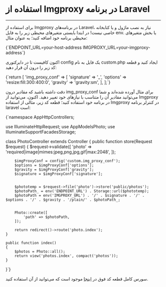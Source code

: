 

<Layout>
<Head>
<title>مستندات استفاده از imgproxy در Laravel - لیارا</title>
<meta property="og:title" content="مستندات خدمات رایانش ابری لیارا" />
<meta property="og:description" content="مستندات مربوط به نحوه استفاده از Imgproxy در فریم‌ورک Laravel در لیارا"  />
</Head>

# استفاده از Imgproxy در برنامه Laravel
<hr className="mb-2" />


برای استفاده از Imgproxy در برنامه‌های Laravel، نیاز به نصب ماژول و یا کتابخانه خاصی نیست! 
در ابتدا بایستی متغیرهای محیطی زیر را به فایل <Important>env.</Important> یا بخش متغیرهای محیطی برنامه خود اضافه کنید؛ به عنوان مثال:

<div className="h-4" />
<div dir='ltr'>
    <Highlight className="py">
      {`ENDPOINT_URL=your-host-address 
IMGPROXY_URL=your-imgproxy-address`}
    </Highlight>
</div>
<div className="h-2" />


اکنون کافیست تا در دایرکتوری <Important>config</Important> یک فایل به نام <Important>custom.php</Important> ایجاد کنید و قطعه کد زیر را درون آن قرار دهید:


<div className="h-4" />
<div dir='ltr'>
    <Highlight className="php">
      {`<?php

return [
    'img_proxy_conf' => [
        'signature' => '_',
        'options' => 'resize:fill:300:400:0',
        'gravity' => 'gravity:sm',
    ],
];`}
    </Highlight>
</div>
<div className="h-2" />

دقت داشته باشید که مقادیر درون <Important>img_proxy_conf</Important> برای مثال آورده شده‌اند و شما می‌توانید مقادیر آن را متناسب با نیازهای خود تغییر دهید.
اکنون، می‌توانید از Imgproxy در برنامه خود استفاده کنید؛ قطعه کد زیر، مثالی از استفاده Imgproxy در کنترلر برنامه laravel است:


<div className="h-4" />
<div dir='ltr'>
    <Highlight className="php">
      {`<?php

namespace AppHttpControllers;

use IlluminateHttpRequest;
use AppModelsPhoto;
use IlluminateSupportFacadesStorage;

class PhotoController extends Controller
{
    public function store(Request $request)
    {
        $request->validate([
            'photo' => 'required|image|mimes:jpeg,png,jpg,gif|max:2048',
        ]);

        $imgProxyConf = config('custom.img_proxy_conf');
        $options = $imgProxyConf['options'];
        $gravity = $imgProxyConf['gravity'];
        $signature = $imgProxyConf['signature'];


        $phototemp = $request->file('photo')->store('public/photos');
        $photoPath_ = env('ENDPOINT_URL') . Storage::url($phototemp);
        $photoPath = env('IMGPROXY_URL') . '/' . $signature . '/' . $options . '/' . $gravity . '/plain/' . $photoPath_;


        Photo::create([
            'path' => $photoPath,
        ]);

        return redirect()->route('photo.index');
    }
    
    public function index()
    {
        $photos = Photo::all();
        return view('photos.index', compact('photos'));
    }
}`}
    </Highlight>
</div>
<div className="h-2" />

<Alert variant="info">
<p>
سورس کامل قطعه کد فوق در <a href="https://github.com/liara-cloud/imgproxy-getting-started/tree/laravel-app" className="text-[#2196f3] ">اینجا</a> موجود است که می‌توانید از آن استفاده کنید.
</p>
</Alert>


</Layout>